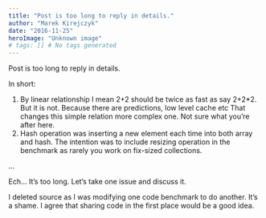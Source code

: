 ```yaml
---
title: "Post is too long to reply in details."
author: "Marek Kirejczyk"
date: "2016-11-25"
heroImage: "Unknown image"
# tags: [] # No tags generated
---
```


Post is too long to reply in details.

In short:

1. By linear relationship I mean 2+2 should be twice as fast as say 2+2*2. But it is not. Because there are predictions, low level cache etc That changes this simple relation more complex one. Not sure what you’re after here.
2. Hash operation was inserting a new element each time into both array and hash. The intention was to include resizing operation in the benchmark as rarely you work on fix-sized collections.

…

Ech… It’s too long. Let’s take one issue and discuss it.

I deleted source as I was modifying one code benchmark to do another. It’s a shame. I agree that sharing code in the first place would be a good idea.